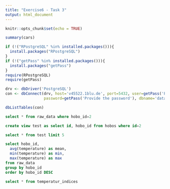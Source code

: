 ---
title: "Exercise6 - Task 3"
output: html_document
---

```{r setup, include=FALSE}
knitr::opts_chunk$set(echo = TRUE)
```

```{r cars}
summary(cars)
```


```{r, echo=FALSE}
if (!("RPostgreSQL" %in% installed.packages())){
  install.packages("RPostgreSQL")
}
if (!("getPass" %in% installed.packages())){
  install.packages("getPass")
}
require(RPostgreSQL)
require(getPass)
```

```{r}
drv <- dbDriver('PostgreSQL')
con <- dbConnect(drv, host='v45522.1blu.de', port=5432, user=getPass('Provide the user'), 
                 password=getPass('Provide the password'), dbname='datamanagement')

```

```{r}
dbListTables(con)
```

```{sql connection=con}
select * from raw_data where hobo_id=2
```

```{sql connection=con}
create view test as select id, hobo_id from hobos where id=2
```

```{sql connection=con}
select * from test limit 5
```

```{sql connection=con}
select hobo_id, 
  avg(temperature) as mean, 
  min(temperature) as min, 
  max(temperature) as max
from raw_data
group by hobo_id
order by hobo_id DESC
```

```{sql connection=con}
select * from temperatur_indices
```




